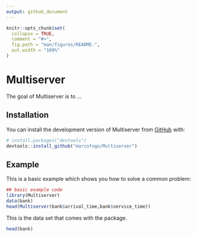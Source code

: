 ```yaml
---
output: github_document
---
```


<!-- README.md is generated from README.Rmd. Please edit that file -->

```r
knitr::opts_chunk$set(
  collapse = TRUE,
  comment = "#>",
  fig.path = "man/figures/README-",
  out.width = "100%"
)
```

# Multiserver

<!-- badges: start -->
<!-- badges: end -->

The goal of Multiserver is to ...

## Installation

You can install the development version of Multiserver from [GitHub](https://github.com/) with:

``` r
# install.packages("devtools")
devtools::install_github("marcofogo/Multiserver")
```

## Example

This is a basic example which shows you how to solve a common problem:

```r
## basic example code
library(Multiserver)
data(bank)
head(Multiserver(bank$arrival_time,bank$service_time))
```

This is the data set that comes with the package.

```r
head(bank)
```


